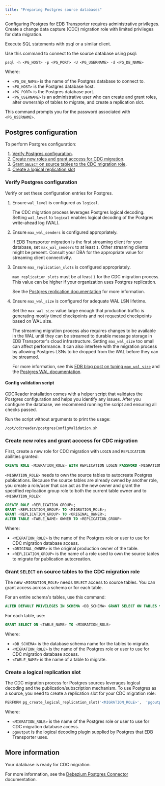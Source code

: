 ```yaml
---
title: "Preparing Postgres source databases"
---
```


<div id="preparing_postgres_sources" class="registered_link"></div>

Configuring Postgres for EDB Transporter requires administrative privileges. Create a change data capture (CDC) migration role with limited privileges for data migration.

Execute SQL statements with psql or a similar client.

Use this command to connect to the source database using psql:

```shell
psql -h <PG_HOST> -p <PG_PORT> -U <PG_USERNAME> -d <PG_DB_NAME>
```

Where:
 - `<PG_DB_NAME>` is the name of the Postgres database to connect to.
 - `<PG_HOST>` is the Postgres database host.
 - `<PG_PORT>` is the Postgres database port.
 - `<PG_USERNAME>` is an administrative user who can create and grant roles, alter ownership of tables to migrate, and create a replication slot.

This command prompts you for the password associated with `<PG_USERNAME>`.

## Postgres configuration

To perform Postgres configuration:
1. [Verify Postgres configuration](#verify-postgres-configuration).
1. [Create new roles and grant acccess for CDC migration](#create-new-roles-and-grant-acccess-for-cdc-migration).
1. [Grant `SELECT` on source tables to the CDC migration role](#grant-select-on-source-tables-to-the-cdc-migration-role).
1. [Create a logical replication slot](#create-a-logical-replication-slot)

### Verify Postgres configuration

Verify or set these configuration entries for Postgres.

1. Ensure `wal_level` is configured as `logical`.

    The CDC migration process leverages Postgres logical decoding. Setting `wal_level` to `logical` enables logical decoding of the Postgres write-ahead log (WAL).

2. Ensure `max_wal_senders` is configured appropriately.

    If EDB Transporter migration is the first streaming client for your database, set `max_wal_senders` to at least `1`. Other streaming clients might be present. Consult your DBA for the appropriate value for streaming client connectivity.

3. Ensure `max_replication_slots` is configured appropriately.

    `max_replication_slots` must be at least `1` for the CDC migration process. This value can be higher if your organization uses Postgres replication.

    See the [Postgres replication documentation](https://www.postgresql.org/docs/current/runtime-config-replication.html) for more information.

4. Ensure `max_wal_size` is configured for adequate WAL LSN lifetime.

    Set the `max_wal_size` value large enough that production traffic is generating mostly timed checkpoints and not requested checkpoints based on WAL size.

    The streaming migration process also requires changes to be available in the WAL until they can be streamed to durable message storage in EDB Transporter's cloud infrastructure. Setting `max_wal_size` too small can affect performance. It can also interfere with the migration process by allowing Postgres LSNs to be dropped from the WAL before they can be streamed.

    For more information, see this [EDB blog post on tuning `max_wal_size`](https://www.enterprisedb.com/blog/tuning-maxwalsize-postgresql) and the [Postgres WAL documentation](https://www.postgresql.org/docs/current/wal-configuration.html).

#### Config validation script

CDCReader installation comes with a helper script that validates the Postgres configuration and helps you identify any issues. After you configure the database, we recommend running the script and ensuring all checks passed.

Run the script without arguments to print the usage:

```shell
/opt/cdcreader/postgresConfigValidation.sh
```

### Create new roles and grant acccess for CDC migration

First, create a new role for CDC migration with `LOGIN` and `REPLICATION` abilities granted:

```sql
CREATE ROLE <MIGRATION_ROLE> WITH REPLICATION LOGIN PASSWORD <MIGRATION_ROLE_PASSWORD>;
```

`<MIGRATION_ROLE>` needs to own the source tables to autocreate Postgres publications. Because the source tables are already owned by another role, you create a role/user that can act as the new owner and grant the specified replication group role to both the current table owner and to `<MIGRATION_ROLE>`:

```sql
CREATE ROLE <REPLICATION_GROUP>;
GRANT <REPLICATION_GROUP> TO <MIGRATION_ROLE>;
GRANT <REPLICATION_GROUP> TO <ORIGINAL_OWNER>;
ALTER TABLE <TABLE_NAME> OWNER TO <REPLICATION_GROUP>
```

Where:

 - `<MIGRATION_ROLE>` is the name of the Postgres role or user to use for CDC migration database access.
 - `<ORIGINAL_OWNER>` is the original production owner of the table.
 - `<REPLICATION_GROUP>` is the name of a role used to own the source tables to migrate for publication autocreation.

### Grant `SELECT` on source tables to the CDC migration role

The new `<MIGRATION_ROLE>` needs `SELECT` access to source tables. You can grant access across a schema
or for each table.

For an entire schema's tables, use this command:

```sql
ALTER DEFAULT PRIVILEGES IN SCHEMA <DB_SCHEMA> GRANT SELECT ON TABLES to <MIGRATION_ROLE>
```

For each table, use:

```sql
GRANT SELECT ON <TABLE_NAME> TO <MIGRATION_ROLE>
```

Where:
 - `<DB_SCHEMA>` is the database schema name for the tables to migrate.
 - `<MIGRATION_ROLE>` is the name of the Postgres role or user to use for CDC migration database access.
 - `<TABLE_NAME>` is the name of a table to migrate.

### Create a logical replication slot

The CDC migration process for Postgres sources leverages logical decoding and the publication/subscription mechanism. To use Postgres as a source, you need to create a replication slot for your CDC migration role:

```sql
PERFORM pg_create_logical_replication_slot('<MIGRATION_ROLE>',  'pgoutput');
```

Where:
 - `<MIGRATION_ROLE>` is the name of the Postgres role or user to use for CDC migration database access.
 - `pgoutput` is the logical decoding plugin supplied by Postgres that EDB Transporter uses.

## More information

Your database is ready for CDC migration.

For more information, see the [Debezium Postgres Connector](https://debezium.io/documentation/reference/stable/connectors/postgresql.html) documentation.
